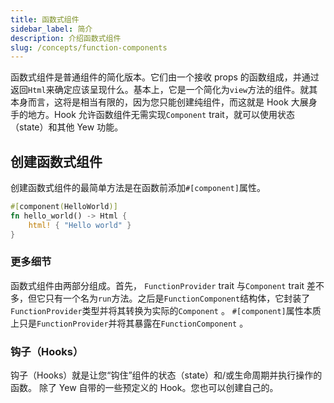 ```yaml
---
title: 函数式组件
sidebar_label: 简介
description: 介绍函数式组件
slug: /concepts/function-components
---
```


函数式组件是普通组件的简化版本。它们由一个接收 props 的函数组成，并通过返回`Html`来确定应该呈现什么。基本上，它是一个简化为`view`方法的组件。就其本身而言，这将是相当有限的，因为您只能创建纯组件，而这就是 Hook 大展身手的地方。Hook 允许函数组件无需实现`Component` trait，就可以使用状态（state）和其他 Yew 功能。

## 创建函数式组件

创建函数式组件的最简单方法是在函数前添加`#[component]`属性。

```rust
#[component(HelloWorld)]
fn hello_world() -> Html {
    html! { "Hello world" }
}
```

### 更多细节

函数式组件由两部分组成。首先， `FunctionProvider` trait 与`Component` trait 差不多，但它只有一个名为`run`方法。之后是`FunctionComponent`结构体，它封装了`FunctionProvider`类型并将其转换为实际的`Component` 。 `#[component]`属性本质上只是`FunctionProvider`并将其暴露在`FunctionComponent` 。

### 钩子（Hooks）

钩子（Hooks）就是让您“钩住”组件的状态（state）和/或生命周期并执行操作的函数。 除了 Yew 自带的一些预定义的 Hook。您也可以创建自己的。

